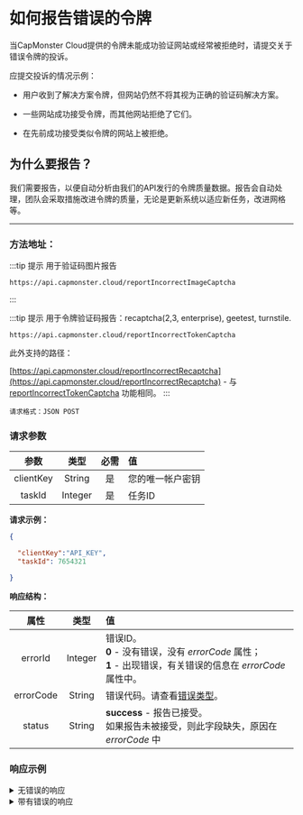 ﻿

<ArticleHead slug="api/bad-tokens" />

# 如何报告错误的令牌

当CapMonster Cloud提供的令牌未能成功验证网站或经常被拒绝时，请提交关于错误令牌的投诉。

应提交投诉的情况示例：

- 用户收到了解决方案令牌，但网站仍然不将其视为正确的验证码解决方案。

- 一些网站成功接受令牌，而其他网站拒绝了它们。

- 在先前成功接受类似令牌的网站上被拒绝。


## 为什么要报告？

我们需要报告，以便自动分析由我们的API发行的令牌质量数据。报告会自动处理，团队会采取措施改进令牌的质量，无论是更新系统以适应新任务，改进网格等。

---

### 方法地址：


:::tip 提示 用于验证码图片报告
```http
https://api.capmonster.cloud/reportIncorrectImageCaptcha
```
:::


:::tip 提示 用于令牌验证码报告：recaptcha(2,3, enterprise), geetest, turnstile.
```http
https://api.capmonster.cloud/reportIncorrectTokenCaptcha
```

此外支持的路径：

[https://api.capmonster.cloud/reportIncorrectRecaptcha](https://api.capmonster.cloud/reportIncorrectRecaptcha) - 与 [reportIncorrectTokenCaptcha](https://api.capmonster.cloud/reportIncorrectTokenCaptcha) 功能相同。
:::



`请求格式：JSON POST`

### 请求参数

|**参数**|**类型**|**必需**|**值**|
| :-: | :-: | :-: | :- |
|clientKey|String|是|您的唯一帐户密钥|
|taskId|Integer|是|任务ID|

**请求示例：**

```json
{

  "clientKey":"API_KEY",
  "taskId": 7654321

}
```

**响应结构：**

|**属性**|**类型**|**值**|
| :-: | :-: | :- |
|errorId|Integer|错误ID。<br />**0** - 没有错误，没有 *errorCode* 属性；<br />**1** - 出现错误，有关错误的信息在 *errorCode* 属性中。|
|errorCode|String|错误代码。请查看[错误类型](./api-errors.md)。|
|status|String|**success** - 报告已接受。<br />如果报告未被接受，则此字段缺失，原因在 *errorCode* 中|

### 响应示例

<details>
  <summary>
    无错误的响应
  </summary>

```json
{
  "errorId": 0,
  "status": "success"
}
```

</details>

<details>
  <summary>
    带有错误的响应
  </summary>

```json
{
  "errorId": 1,
  "errorCode": "ERROR_KEY_DOES_NOT_EXIST"
}
```

</details>
